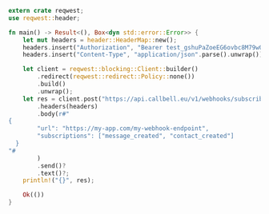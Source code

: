 ```rust
extern crate reqwest;
use reqwest::header;

fn main() -> Result<(), Box<dyn std::error::Error>> {
    let mut headers = header::HeaderMap::new();
    headers.insert("Authorization", "Bearer test_gshuPaZoeEG6ovbc8M79w0QyM".parse().unwrap());
    headers.insert("Content-Type", "application/json".parse().unwrap());

    let client = reqwest::blocking::Client::builder()
        .redirect(reqwest::redirect::Policy::none())
        .build()
        .unwrap();
    let res = client.post("https://api.callbell.eu/v1/webhooks/subscribe")
        .headers(headers)
        .body(r#"
{
        "url": "https://my-app.com/my-webhook-endpoint",
        "subscriptions": ["message_created", "contact_created"]
  }
"#
        )
        .send()?
        .text()?;
    println!("{}", res);

    Ok(())
}

```